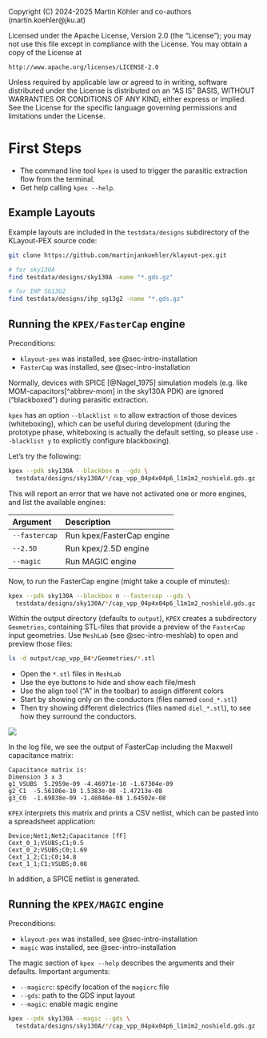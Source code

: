 ::: {.content-hidden}
Copyright (C) 2024-2025 Martin Köhler and co-authors (martin.koehler@jku.at)

Licensed under the Apache License, Version 2.0 (the "License");
you may not use this file except in compliance with the License.
You may obtain a copy of the License at

    http://www.apache.org/licenses/LICENSE-2.0

Unless required by applicable law or agreed to in writing, software
distributed under the License is distributed on an "AS IS" BASIS,
WITHOUT WARRANTIES OR CONDITIONS OF ANY KIND, either express or implied.
See the License for the specific language governing permissions and
limitations under the License.
:::

# First Steps

- The command line tool `kpex` is used to trigger the parasitic extraction flow from the terminal.
- Get help calling `kpex --help`.

## Example Layouts

Example layouts are included in the `testdata/designs` subdirectory of the KLayout-PEX source code:
```bash
git clone https://github.com/martinjankoehler/klayout-pex.git 

# for sky130A
find testdata/designs/sky130A -name "*.gds.gz"

# for IHP SG13G2
find testdata/designs/ihp_sg13g2 -name "*.gds.gz"
```

## Running the `KPEX/FasterCap` engine {#sec-first-steps-run-fastercap-engine}

Preconditions:

- `klayout-pex` was installed, see @sec-intro-installation
- `FasterCap` was installed, see @sec-intro-installation

::: {.callout-note}
Normally, devices with SPICE [@Nagel_1975] simulation models (e.g. like MOM-capacitors[^abbrev-mom] in the sky130A PDK) are ignored ("blackboxed") during parasitic extraction.

`kpex` has an option `--blacklist n` to allow extraction of those devices (whiteboxing), which can be useful during development (during the prototype phase, whiteboxing is actually the default setting, so please use `--blacklist y` to explicitly configure blackboxing).
:::

Let's try the following:
```bash
kpex --pdk sky130A --blackbox n --gds \
  testdata/designs/sky130A/*/cap_vpp_04p4x04p6_l1m1m2_noshield.gds.gz
```

::: {.callout-note}
This will report an error that we have not activated one or more engines, and list the available engines:

| Argument         | Description                             |
|:---------------- |:--------------------------------------- |
| `--fastercap`    | Run kpex/FasterCap engine               |
| `--2.5D`         | Run kpex/2.5D engine                    |
| `--magic`        | Run MAGIC engine                        |
:::

Now, to run the FasterCap engine (might take a couple of minutes):
```bash
kpex --pdk sky130A --blackbox n --fastercap --gds \
  testdata/designs/sky130A/*/cap_vpp_04p4x04p6_l1m1m2_noshield.gds.gz
```

Within the output directory (defaults to `output`), `KPEX` creates a subdirectory `Geometries`, containing STL-files that provide a preview of the `FasterCap` input geometries.
Use `MeshLab` (see @sec-intro-meshlab) to open and preview those files:
```bash
ls -d output/cap_vpp_04*/Geometries/*.stl
```

::: {.callout-tip}
- Open the `*.stl` files in `MeshLab`
- Use the eye buttons to hide and show each file/mesh
- Use the align tool ("A" in the toolbar) to assign different colors 
- Start by showing only on the conductors (files named `cond_*.stl`)
- Then try showing different dielectrics (files named `diel_*.stl`), to see how they surround the conductors.

![](figures/meshlab-3D-mom-capacitor.jpg){fig-alt="MOM Capacitor 3D Model"}
:::

In the log file, we see the output of FasterCap including the Maxwell capacitance matrix:

```
Capacitance matrix is:
Dimension 3 x 3
g1_VSUBS  5.2959e-09 -4.46971e-10 -1.67304e-09
g2_C1  -5.56106e-10 1.5383e-08 -1.47213e-08
g3_C0  -1.69838e-09 -1.48846e-08 1.64502e-08
```

`KPEX` interprets this matrix and prints a CSV netlist, which can be pasted into a spreadsheet application:

```csv
Device;Net1;Net2;Capacitance [fF]
Cext_0_1;VSUBS;C1;0.5
Cext_0_2;VSUBS;C0;1.69
Cext_1_2;C1;C0;14.8
Cext_1_1;C1;VSUBS;0.08
```

In addition, a SPICE netlist is generated.

## Running the `KPEX/MAGIC` engine {#sec-first-steps-run-magic-engine}

Preconditions:

- `klayout-pex` was installed, see @sec-intro-installation
- `magic` was installed, see @sec-intro-installation

The magic section of `kpex --help` describes the arguments and their defaults. Important arguments:

- `--magicrc`: specify location of the `magicrc` file
- `--gds`: path to the GDS input layout
- `--magic`: enable magic engine

```bash
kpex --pdk sky130A --magic --gds \
  testdata/designs/sky130A/*/cap_vpp_04p4x04p6_l1m1m2_noshield.gds.gz
```